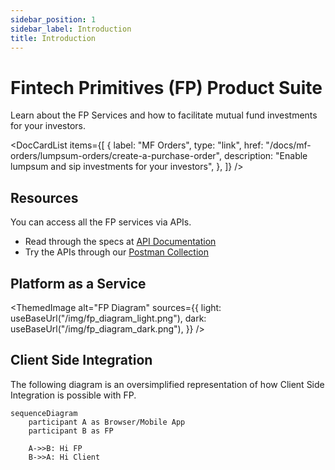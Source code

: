 ```yaml
---
sidebar_position: 1
sidebar_label: Introduction
title: Introduction
---
```



# Fintech Primitives (FP) Product Suite

Learn about the FP Services and how to facilitate mutual fund investments for your investors.

<DocCardList
  items={[
    {
      label: "MF Orders",
      type: "link",
      href: "/docs/mf-orders/lumpsum-orders/create-a-purchase-order",
      description: "Enable lumpsum and sip investments for your investors",
    },
  ]}
/>

## Resources

You can access all the FP services via APIs.

- Read through the specs at [API Documentation](https://fintechprimitives.com/api)
- Try the APIs through our [Postman Collection](https://www.postman.com/fintechprimitives/workspace/fp-apis/)

## Platform as a Service

<ThemedImage
  alt="FP Diagram"
  sources={{
    light: useBaseUrl("/img/fp_diagram_light.png"),
    dark: useBaseUrl("/img/fp_diagram_dark.png"),
  }}
/>

## Client Side Integration

The following diagram is an oversimplified representation of how Client Side Integration is possible with FP.

```mermaid
sequenceDiagram
    participant A as Browser/Mobile App
    participant B as FP

    A->>B: Hi FP
    B->>A: Hi Client
```
